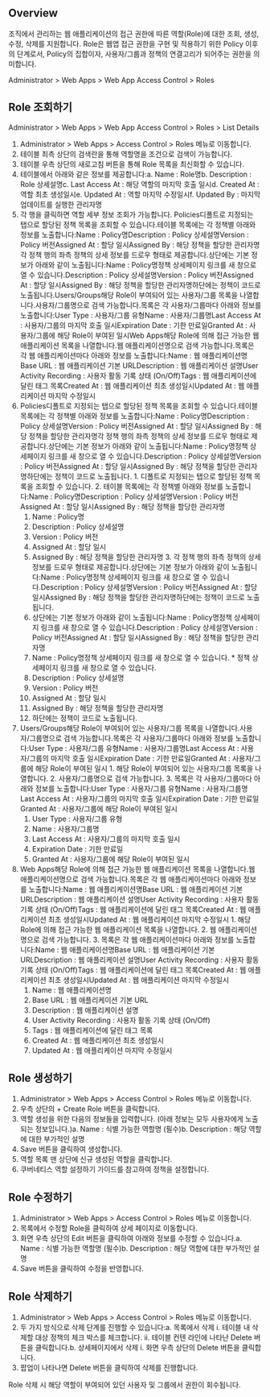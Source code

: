 ## Overview
조직에서 관리하는 웹 애플리케이션의 접근 권한에 따른 역할(Role)에 대한 조회, 생성, 수정, 삭제를 지원합니다. Role은 웹앱 접근 권한을 구현 및 적용하기 위한 Policy 이후의 단계로서, Policy의 집합이자, 사용자/그룹과 정책의 연결고리가 되어주는 권한을 의미합니다.

Administrator &gt; Web Apps &gt; Web App Access Control &gt; Roles

## Role 조회하기
Administrator &gt; Web Apps &gt; Web App Access Control &gt; Roles &gt; List Details

1. Administrator > Web Apps > Access Control > Roles 메뉴로 이동합니다.
2. 테이블 최측 상단의 검색란을 통해 역할명을 조건으로 검색이 가능합니다.
3. 테이블 우측 상단의 새로고침 버튼을 통해 Role 목록을 최신화할 수 있습니다.
4. 테이블에서 아래와 같은 정보를 제공합니다:a. Name : Role명b. Description : Role 상세설명c. Last Access At : 해당 역할의 마지막 호출 일시d. Created At : 역할 최초 생성일시e. Updated At : 역할 마지막 수정일시f. Updated By : 마지막 업데이트를 실행한 관리자명
5. 각 행을 클릭하면 역할 세부 정보 조회가 가능합니다. Policies디폴트로 지정되는 탭으로 할당된 정책 목록을 조회할 수 있습니다.테이블 목록에는 각 정책별 아래와 정보를 노출합니다:Name : Policy명Description : Policy 상세설명Version : Policy 버전Assigned At : 할당 일시Assigned By : 해당 정책을 할당한 관리자명각 정책 행의 좌측 정책의 상세 정보를 드로우 형태로 제공합니다.상단에는 기본 정보가 아래와 같이 노출됩니다:Name : Policy명정책 상세페이지 링크를 새 창으로 열 수 있습니다.Description : Policy 상세설명Version : Policy 버전Assigned At : 할당 일시Assigned By : 해당 정책을 할당한 관리자명하단에는 정책이 코드로 노출됩니다.Users/Groups해당 Role이 부여되어 있는 사용자/그룹 목록을 나열합니다.사용자/그룹명으로 검색 가능합니다.목록은 각 사용자/그룹마다 아래와 정보를 노출합니다:User Type : 사용자/그룹 유형Name : 사용자/그룹명Last Access At : 사용자/그룹의 마지막 호출 일시Expiration Date : 기한 만료일Granted At : 사용자/그룹에 해당 Role이 부여된 일시Web Apps해당 Role에 의해 접근 가능한 웹 애플리케이션 목록을 나열합니다.웹 애플리케이션명으로 검색 가능합니다.목록은 각 웹 애플리케이션마다 아래와 정보를 노출합니다:Name : 웹 애플리케이션명Base URL : 웹 애플리케이션 기본 URLDescription : 웹 애플리케이션 설명User Activity Recording : 사용자 활동 기록 상태 (On/Off)Tags : 웹 애플리케이션에 달린 태그 목록Created At : 웹 애플리케이션 최초 생성일시Updated At : 웹 애플리케이션 마지막 수정일시
  1. Policies디폴트로 지정되는 탭으로 할당된 정책 목록을 조회할 수 있습니다.테이블 목록에는 각 정책별 아래와 정보를 노출합니다:Name : Policy명Description : Policy 상세설명Version : Policy 버전Assigned At : 할당 일시Assigned By : 해당 정책을 할당한 관리자명각 정책 행의 좌측 정책의 상세 정보를 드로우 형태로 제공합니다.상단에는 기본 정보가 아래와 같이 노출됩니다:Name : Policy명정책 상세페이지 링크를 새 창으로 열 수 있습니다.Description : Policy 상세설명Version : Policy 버전Assigned At : 할당 일시Assigned By : 해당 정책을 할당한 관리자명하단에는 정책이 코드로 노출됩니다.
    1. 디폴트로 지정되는 탭으로 할당된 정책 목록을 조회할 수 있습니다.
    2. 테이블 목록에는 각 정책별 아래와 정보를 노출합니다:Name : Policy명Description : Policy 상세설명Version : Policy 버전Assigned At : 할당 일시Assigned By : 해당 정책을 할당한 관리자명
      1. Name : Policy명
      2. Description : Policy 상세설명
      3. Version : Policy 버전
      4. Assigned At : 할당 일시
      5. Assigned By : 해당 정책을 할당한 관리자명
    3. 각 정책 행의 좌측 정책의 상세 정보를 드로우 형태로 제공합니다.상단에는 기본 정보가 아래와 같이 노출됩니다:Name : Policy명정책 상세페이지 링크를 새 창으로 열 수 있습니다.Description : Policy 상세설명Version : Policy 버전Assigned At : 할당 일시Assigned By : 해당 정책을 할당한 관리자명하단에는 정책이 코드로 노출됩니다.
      1. 상단에는 기본 정보가 아래와 같이 노출됩니다:Name : Policy명정책 상세페이지 링크를 새 창으로 열 수 있습니다.Description : Policy 상세설명Version : Policy 버전Assigned At : 할당 일시Assigned By : 해당 정책을 할당한 관리자명
        1. Name : Policy명정책 상세페이지 링크를 새 창으로 열 수 있습니다.
          * 정책 상세페이지 링크를 새 창으로 열 수 있습니다.
        2. Description : Policy 상세설명
        3. Version : Policy 버전
        4. Assigned At : 할당 일시
        5. Assigned By : 해당 정책을 할당한 관리자명
      2. 하단에는 정책이 코드로 노출됩니다.
  2. Users/Groups해당 Role이 부여되어 있는 사용자/그룹 목록을 나열합니다.사용자/그룹명으로 검색 가능합니다.목록은 각 사용자/그룹마다 아래와 정보를 노출합니다:User Type : 사용자/그룹 유형Name : 사용자/그룹명Last Access At : 사용자/그룹의 마지막 호출 일시Expiration Date : 기한 만료일Granted At : 사용자/그룹에 해당 Role이 부여된 일시
    1. 해당 Role이 부여되어 있는 사용자/그룹 목록을 나열합니다.
    2. 사용자/그룹명으로 검색 가능합니다.
    3. 목록은 각 사용자/그룹마다 아래와 정보를 노출합니다:User Type : 사용자/그룹 유형Name : 사용자/그룹명Last Access At : 사용자/그룹의 마지막 호출 일시Expiration Date : 기한 만료일Granted At : 사용자/그룹에 해당 Role이 부여된 일시
      1. User Type : 사용자/그룹 유형
      2. Name : 사용자/그룹명
      3. Last Access At : 사용자/그룹의 마지막 호출 일시
      4. Expiration Date : 기한 만료일
      5. Granted At : 사용자/그룹에 해당 Role이 부여된 일시
  3. Web Apps해당 Role에 의해 접근 가능한 웹 애플리케이션 목록을 나열합니다.웹 애플리케이션명으로 검색 가능합니다.목록은 각 웹 애플리케이션마다 아래와 정보를 노출합니다:Name : 웹 애플리케이션명Base URL : 웹 애플리케이션 기본 URLDescription : 웹 애플리케이션 설명User Activity Recording : 사용자 활동 기록 상태 (On/Off)Tags : 웹 애플리케이션에 달린 태그 목록Created At : 웹 애플리케이션 최초 생성일시Updated At : 웹 애플리케이션 마지막 수정일시
    1. 해당 Role에 의해 접근 가능한 웹 애플리케이션 목록을 나열합니다.
    2. 웹 애플리케이션명으로 검색 가능합니다.
    3. 목록은 각 웹 애플리케이션마다 아래와 정보를 노출합니다:Name : 웹 애플리케이션명Base URL : 웹 애플리케이션 기본 URLDescription : 웹 애플리케이션 설명User Activity Recording : 사용자 활동 기록 상태 (On/Off)Tags : 웹 애플리케이션에 달린 태그 목록Created At : 웹 애플리케이션 최초 생성일시Updated At : 웹 애플리케이션 마지막 수정일시
      1. Name : 웹 애플리케이션명
      2. Base URL : 웹 애플리케이션 기본 URL
      3. Description : 웹 애플리케이션 설명
      4. User Activity Recording : 사용자 활동 기록 상태 (On/Off)
      5. Tags : 웹 애플리케이션에 달린 태그 목록
      6. Created At : 웹 애플리케이션 최초 생성일시
      7. Updated At : 웹 애플리케이션 마지막 수정일시

## Role 생성하기
1. Administrator > Web Apps > Access Control > Roles 메뉴로 이동합니다.
2. 우측 상단의 + Create Role 버튼을 클릭합니다.
3. 역할 생성을 위한 다음의 정보들을 입력합니다. (아래 정보는 모두 사용자에게 노출되는 정보입니다.)a. Name : 식별 가능한 역할명 (필수)b. Description : 해당 역할에 대한 부가적인 설명
4. Save 버튼을 클릭하여 생성합니다.
5. 역할 목록 맨 상단에 신규 생성된 역할을 클릭합니다.
6. 쿠버네티스 역할 설정하기 가이드를 참고하여 정책을 설정합니다.

## Role 수정하기
1. Administrator > Web Apps > Access Control > Roles 메뉴로 이동합니다.
2. 목록에서 수정할 Role을 클릭하여 상세 페이지로 이동합니다.
3. 화면 우측 상단의 Edit 버튼을 클릭하여 아래와 정보를 수정할 수 있습니다.a. Name : 식별 가능한 역할명 (필수)b. Description : 해당 역할에 대한 부가적인 설명
4. Save 버튼을 클릭하여 수정을 반영합니다.

## Role 삭제하기
1. Administrator > Web Apps > Access Control > Roles 메뉴로 이동합니다.
2. 두 가지 방식으로 삭제 단계를 진행할 수 있습니다:a. 목록에서 삭제   i. 테이블 내 삭제할 대상 정책의 체크 박스를 체크합니다.   ii. 테이블 컨텐 라인에 나타난 Delete 버튼을 클릭합니다.b. 상세페이지에서 삭제   i. 화면 우측 상단의 Delete 버튼을 클릭합니다.
3. 팝업이 나타나면 Delete 버튼을 클릭하여 삭제를 진행합니다.

Role 삭제 시 해당 역할이 부여되어 있던 사용자 및 그룹에서 권한이 회수됩니다.
